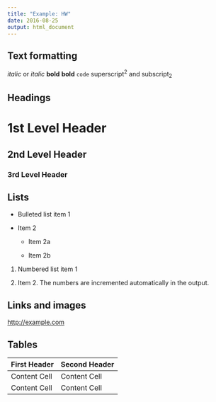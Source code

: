 ```yaml
---
title: "Example: HW"
date: 2016-08-25
output: html_document
---
```


Text formatting 
------------------------------------------------------------

*italic*  or _italic_
**bold**   __bold__
`code`
superscript^2^ and subscript~2~

Headings
------------------------------------------------------------

# 1st Level Header

## 2nd Level Header

### 3rd Level Header

Lists
------------------------------------------------------------

*   Bulleted list item 1

*   Item 2

    * Item 2a

    * Item 2b

1.  Numbered list item 1

1.  Item 2. The numbers are incremented automatically in the output.

Links and images
------------------------------------------------------------

<http://example.com>

<!-- [linked phrase](http://example.com) -->

<!-- ![optional caption text](path/to/img.png) -->

Tables 
------------------------------------------------------------

First Header  | Second Header
------------- | -------------
Content Cell  | Content Cell
Content Cell  | Content Cell